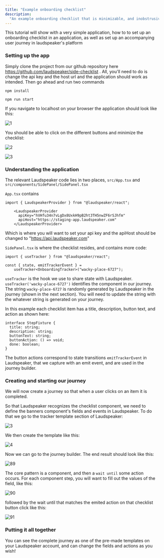 ```yaml
---
title: "Example onboarding checklist"
description:
  "An example onboarding checklist that is minimizable, and inobstrusive"
---
```


This tutorial will show with a very simple application, how to to set up an onboarding checklist in an application, as well as set up an accompanying user journey in laudspeaker's platform

### Setting up the app

Simply clone the project from our github repository here https://github.com/laudspeaker/side-checklist . All, you'll need to do is change the api key and the host url and the application should work as intended. Then go ahead and run two commands

```
npm install 
```

```
npm run start
```

If you navigate to localhost on your browser the application should look like this:

![1](/images/examples/sidechecklist-initial.png)

You should be able to click on the different buttons and minimize the checklist:

![2](/images/examples/minimized-sidechecklist.png)

![3](/images/examples/expanded-sidechecklist.png)

### Understanding the application

The relevant Laudspeaker code lies in two places, `src/App.tsx` and `src/components/SidePanel/SidePanel.tsx`

`App.tsx` contains

`import { LaudspeakerProvider } from "@laudspeaker/react";`

```
    <LaudspeakerProvider
      apiKey="hVHfu34n7vLgDx8UxkH9pB2ht3TH5nwZF6rSJhfm"
      apiHost="https://staging-app.laudspeaker.com"
    </LaudspeakerProvider>
```

Which is where you will want to set your api key and the apiHost should be changed to "https://api.laudspeaker.com"

`SidePanel.tsx` is where the checklist resides, and contains more code:

`import { useTracker } from "@laudspeaker/react";`

```
const { state, emitTrackerEvent } =
    useTracker<OnboardingTracker>("wacky-place-6727");
```

`useTracker` is the hook we use to share state with Laudspeaker. `useTracker('wacky-place-6727')` identifies the component in our journey. The string `wacky-place-6727` is randomly generated by Laudspeaker in the journey (shown in the next section). You will need to update the string with the whatever string is generated on your journey.

In this example each checklist item has a title, description, button text, and action as shown here:

```
interface StepFixture {
  title: string;
  description: string;
  buttonText: string;
  buttonAction: () => void;
  done: boolean;
}
```

The button actions correspond to state transitions `emitTrackerEvent` in Laudspeaker, that we capture with an emit event, and are used in the journey builder.


### Creating and starting our journey

We will now create a journey so that when a user clicks on an item it is completed.

So that Laudspeaker recognizes the checklist component, we need to define the banners component's fields and events in Laudspeaker. To do that we go to the tracker template section of Laudspeaker:

![3](/images/guides/getting-started/component_template.png)

We then create the template like this:

![4](/images/examples/checklist-template.png)

Now we can go to the journey builder. The end result should look like this:

![89](/images/examples/end-result.png)

The core pattern is a component, and then a `wait until` some action occurs. For each component step, you will want to fill out the values of the field, like this:

![90](/images/examples/first_comp_checklist.png)

followed by the wait until that matches the emited action on that checklist button click like this:

![91](/images/examples/first_wait_until.png)



### Putting it all together

You can see the complete journey as one of the pre-made templates on your Laudspeaker account, and can change the fields and actions as you wish!